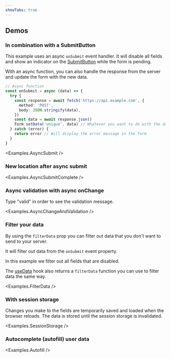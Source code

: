 ```yaml
---
showTabs: true
---
```



## Demos

### In combination with a SubmitButton

This example uses an async `onSubmit` event handler. It will disable all fields and show an indicator on the [SubmitButton](/uilib/extensions/forms/extended-features/Form/SubmitButton/) while the form is pending.

With an async function, you can also handle the response from the server and update the form with the new data.

```ts
// Async function
const onSubmit = async (data) => {
  try {
    const response = await fetch('https://api.example.com', {
      method: 'POST',
      body: JSON.stringify(data),
    })
    const data = await response.json()
    Form.setData('unique', data) // Whatever you want to do with the data
  } catch (error) {
    return error // Will display the error message in the form
  }
}
```

<Examples.AsyncSubmit />

### New location after async submit

<Examples.AsyncSubmitComplete />

### Async validation with async onChange

Type "valid" in order to see the validation message.

<Examples.AsyncChangeAndValidation />

### Filter your data

By using the `filterData` prop you can filter out data that you don't want to send to your server.

It will filter out data from the `onSubmit` event property.

In this example we filter out all fields that are disabled.

The [useData](/uilib/extensions/forms/extended-features/Form/useData/) hook also returns a `filterData` function you can use to filter data the same way.

<Examples.FilterData />

### With session storage

Changes you make to the fields are temporarily saved and loaded
when the browser reloads. The data is stored until the session storage is invalidated.

<Examples.SessionStorage />

### Autocomplete (autofill) user data

<Examples.Autofill />
